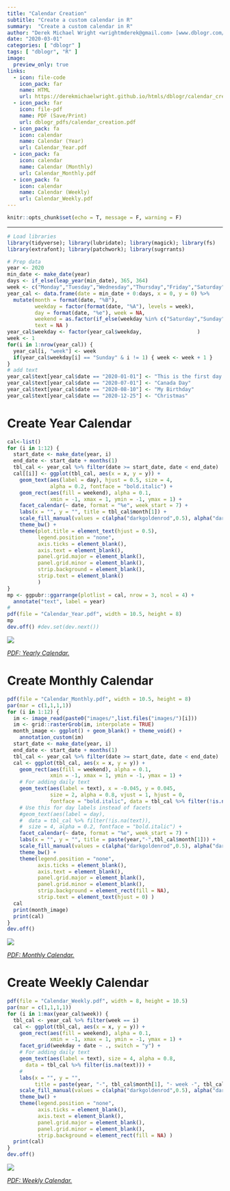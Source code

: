 ```yaml
---
title: "Calendar Creation"
subtitle: "Create a custom calendar in R"
summary:  "Create a custom calendar in R"
author: "Derek Michael Wright <wrightmderek@gmail.com> [www.dblogr.com/](https://dblogr.netlify.com/)"
date: "2020-03-01"
categories: [ "dblogr" ]
tags: [ "dblogr", "R" ]
image:
  preview_only: true
links: 
  - icon: file-code
    icon_pack: far
    name: HTML
    url: https://derekmichaelwright.github.io/htmls/dblogr/calendar_creation.html
  - icon_pack: far
    icon: file-pdf
    name: PDF (Save/Print)
    url: dblogr_pdfs/calendar_creation.pdf
  - icon_pack: fa
    icon: calendar
    name: Calendar (Year)
    url: Calendar_Year.pdf
  - icon_pack: fa
    icon: calendar
    name: Calendar (Monthly)
    url: Calendar_Monthly.pdf
  - icon_pack: fa
    icon: calendar
    name: Calendar (Weekly)
    url: Calendar_Weekly.pdf
---
```


```r
knitr::opts_chunk$set(echo = T, message = F, warning = F)
```

---


```r
# Load libraries
library(tidyverse); library(lubridate); library(magick); library(fs)
library(extrafont); library(patchwork); library(sugrrants) 
```

```r
# Prep data
year <- 2020
min_date <- make_date(year)
days <- if_else(leap_year(min_date), 365, 364)
week <- c("Monday","Tuesday","Wednesday","Thursday","Friday","Saturday","Sunday")
year_cal <- data.frame(date = min_date + 0:days, x = 0, y = 0) %>%
  mutate(month = format(date, "%B"),
         weekday = factor(format(date, "%A"), levels = week),
         day = format(date, "%e"), week = NA,
         weekend = as.factor(if_else(weekday %in% c("Saturday","Sunday"), 1, 0)),
         text = NA )
year_cal$weekday <- factor(year_cal$weekday,                  )
week <- 1
for(i in 1:nrow(year_cal)) {
  year_cal[i, "week"] <- week
  if(year_cal$weekday[i] == "Sunday" & i != 1) { week <- week + 1 }
}
# add text
year_cal$text[year_cal$date == "2020-01-01"] <- "This is the first day of the\nyear 2020"
year_cal$text[year_cal$date == "2020-07-01"] <- "Canada Day"
year_cal$text[year_cal$date == "2020-08-10"] <- "My Birthday"
year_cal$text[year_cal$date == "2020-12-25"] <- "Christmas"
```

\pagebreak

# Create Year Calendar

```r
cal<-list()
for (i in 1:12) {
  start_date <- make_date(year, i)
  end_date <- start_date + months(1)
  tbl_cal <- year_cal %>% filter(date >= start_date, date < end_date)
  cal[[i]] <- ggplot(tbl_cal, aes(x = x, y = y)) +
    geom_text(aes(label = day), hjust = 0.5, size = 4, 
              alpha = 0.2, fontface = "bold.italic") +
    geom_rect(aes(fill = weekend), alpha = 0.1, 
              xmin = -1, xmax = 1, ymin = -1, ymax = 1) +
    facet_calendar(~ date, format = "%e", week_start = 7) +
    labs(x = "", y = "", title = tbl_cal$month[1]) +
    scale_fill_manual(values = c(alpha("darkgoldenrod",0.5), alpha("darkgreen",0.5))) +
    theme_bw() +
    theme(plot.title = element_text(hjust = 0.5),
          legend.position = "none",
          axis.ticks = element_blank(),
          axis.text = element_blank(),
          panel.grid.major = element_blank(),
          panel.grid.minor = element_blank(),
          strip.background = element_blank(),
          strip.text = element_blank() 
          )
}
mp <- ggpubr::ggarrange(plotlist = cal, nrow = 3, ncol = 4) +
  annotate("text", label = year)
#
pdf(file = "Calendar_Year.pdf", width = 10.5, height = 8)
mp
dev.off() #dev.set(dev.next())
```

![](featured.png)

[*PDF: Yearly Calendar.*](https://github.com/derekmichaelwright/myblog/tree/master/content/dblogr/calendar_creation/Calendar_Year.pdf)

\pagebreak

# Create Monthly Calendar

```r
pdf(file = "Calendar_Monthly.pdf", width = 10.5, height = 8)
par(mar = c(1,1,1,1))
for (i in 1:12) {
  im <- image_read(paste0("images/",list.files("images/")[i]))
  im <- grid::rasterGrob(im, interpolate = TRUE)
  month_image <- ggplot() + geom_blank() + theme_void() +
    annotation_custom(im)
  start_date <- make_date(year, i)
  end_date <- start_date + months(1)
  tbl_cal <- year_cal %>% filter(date >= start_date, date < end_date)
  cal <- ggplot(tbl_cal, aes(x = x, y = y)) +
    geom_rect(aes(fill = weekend), alpha = 0.1,
              xmin = -1, xmax = 1, ymin = -1, ymax = 1) +
    # For adding daily text
    geom_text(aes(label = text), x = -0.045, y = 0.045, 
              size = 2, alpha = 0.8, vjust = 1, hjust = 0,
              fontface = "bold.italic", data = tbl_cal %>% filter(!is.na(text))) +
    # Use this for day labels instead of facets
    #geom_text(aes(label = day),
    #  data = tbl_cal %>% filter(!is.na(text)),
    #  size = 4, alpha = 0.2, fontface = "bold.italic") +
    facet_calendar(~ date, format = "%e", week_start = 7) +
    labs(x = "", y = "", title = paste(year,"-",tbl_cal$month[1])) +
    scale_fill_manual(values = c(alpha("darkgoldenrod",0.5), alpha("darkgreen",0.5))) +
    theme_bw() +
    theme(legend.position = "none",
          axis.ticks = element_blank(),
          axis.text = element_blank(),
          panel.grid.major = element_blank(),
          panel.grid.minor = element_blank(),
          strip.background = element_rect(fill = NA),
          strip.text = element_text(hjust = 0) )
  cal
  print(month_image)
  print(cal)
}
dev.off()
```

![](img_calendar_month.png)

[*PDF: Monthly Calendar.*](https://github.com/derekmichaelwright/myblog/tree/master/content/dblogr/calendar_creation/Calendar_Monthly.pdf)

\pagebreak

# Create Weekly Calendar

```r
pdf(file = "Calendar_Weekly.pdf", width = 8, height = 10.5)
par(mar = c(1,1,1,1))
for (i in 1:max(year_cal$week)) {
  tbl_cal <- year_cal %>% filter(week == i)
  cal <- ggplot(tbl_cal, aes(x = x, y = y)) +
    geom_rect(aes(fill = weekend), alpha = 0.1,
              xmin = -1, xmax = 1, ymin = -1, ymax = 1) +
    facet_grid(weekday + date ~ ., switch = "y") +
    # For adding daily text
    geom_text(aes(label = text), size = 4, alpha = 0.8,
      data = tbl_cal %>% filter(is.na(text))) +
    #
    labs(x = "", y = "", 
         title = paste(year, "-", tbl_cal$month[1], "- week -", tbl_cal$week[1])) +
    scale_fill_manual(values = c(alpha("darkgoldenrod",0.5), alpha("darkgreen",0.5))) +
    theme_bw() +
    theme(legend.position = "none",
          axis.ticks = element_blank(),
          axis.text = element_blank(),
          panel.grid.major = element_blank(),
          panel.grid.minor = element_blank(),
          strip.background = element_rect(fill = NA) )
  print(cal)
}
dev.off()
```

![](img_calendar_week.png)

[*PDF: Weekly Calendar.*](https://github.com/derekmichaelwright/myblog/tree/master/content/dblogr/calendar_creation/Calendar_Weekly.pdf)
